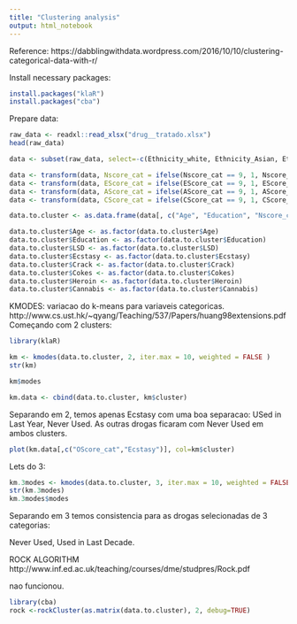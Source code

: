 ```yaml
---
title: "Clustering analysis"
output: html_notebook
---
```


Reference: 
https://dabblingwithdata.wordpress.com/2016/10/10/clustering-categorical-data-with-r/


Install necessary packages: 
```r
install.packages("klaR")
install.packages("cba")

```

Prepare data: 

```r
raw_data <- readxl::read_xlsx("drug__tratado.xlsx")
head(raw_data)

data <- subset(raw_data, select=-c(Ethnicity_white, Ethnicity_Asian, Ethnicity_Black, Ethnicity_Mixed, Ethnicity_Other, age_cat1, age_cat2, age_cat3, age_cat4, age_cat5, age_cat6, Gender_fem, Gender_male, Education_before16, Education_left16, Education_left17, Education_left18, Education_professional, Education_some, Education_university, Education_doctor, Education_masters, Country_usa, Country_uk, Country_other))

data <- transform(data, Nscore_cat = ifelse(Nscore_cat == 9, 1, Nscore_cat))
data <- transform(data, EScore_cat = ifelse(EScore_cat == 9, 1, EScore_cat))
data <- transform(data, AScore_cat = ifelse(AScore_cat == 9, 1, AScore_cat))
data <- transform(data, CScore_cat = ifelse(CScore_cat == 9, 1, CScore_cat))

data.to.cluster <- as.data.frame(data[, c("Age", "Education", "Nscore_cat", "EScore_cat", "AScore_cat", "CScore_cat", "OScore_cat", "LSD", "Ecstasy", "Crack", "Heroin", "Cokes", "Cannabis")])

data.to.cluster$Age <- as.factor(data.to.cluster$Age)
data.to.cluster$Education <- as.factor(data.to.cluster$Education)
data.to.cluster$LSD <- as.factor(data.to.cluster$LSD)
data.to.cluster$Ecstasy <- as.factor(data.to.cluster$Ecstasy)
data.to.cluster$Crack <- as.factor(data.to.cluster$Crack)
data.to.cluster$Cokes <- as.factor(data.to.cluster$Cokes)
data.to.cluster$Heroin <- as.factor(data.to.cluster$Heroin)
data.to.cluster$Cannabis <- as.factor(data.to.cluster$Cannabis)

```

KMODES: variacao do k-means para variaveis categoricas.
http://www.cs.ust.hk/~qyang/Teaching/537/Papers/huang98extensions.pdf
Começando com 2 clusters: 

```r
library(klaR)

km <- kmodes(data.to.cluster, 2, iter.max = 10, weighted = FALSE )
str(km)
```

```r
km$modes

km.data <- cbind(data.to.cluster, km$cluster)
```

Separando em 2, temos apenas Ecstasy com uma boa separacao: USed in Last Year, Never Used. As outras drogas ficaram com Never Used em ambos clusters.

```r
plot(km.data[,c("OScore_cat","Ecstasy")], col=km$cluster)
```

Lets do 3: 

```r
km.3modes <- kmodes(data.to.cluster, 3, iter.max = 10, weighted = FALSE )
str(km.3modes)
km.3modes$modes
```


Separando em 3 temos consistencia para as drogas selecionadas de 3 categorias: 

Never Used, Used in Last Decade. 


ROCK ALGORITHM
http://www.inf.ed.ac.uk/teaching/courses/dme/studpres/Rock.pdf

nao funcionou.

```r
library(cba)
rock <-rockCluster(as.matrix(data.to.cluster), 2, debug=TRUE)
```


